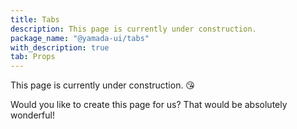 ```yaml
---
title: Tabs
description: This page is currently under construction.
package_name: "@yamada-ui/tabs"
with_description: true
tab: Props
---
```


This page is currently under construction. 😘

Would you like to create this page for us? That would be absolutely wonderful!
